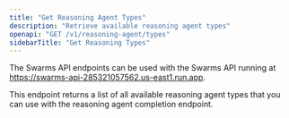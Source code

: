 ```yaml
---
title: "Get Reasoning Agent Types"
description: "Retrieve available reasoning agent types"
openapi: "GET /v1/reasoning-agent/types"
sidebarTitle: "Get Reasoning Types"
---
```


<Note>

The Swarms API endpoints can be used with the Swarms API running at https://swarms-api-285321057562.us-east1.run.app.

</Note>

This endpoint returns a list of all available reasoning agent types that you can use with the reasoning agent completion endpoint.


